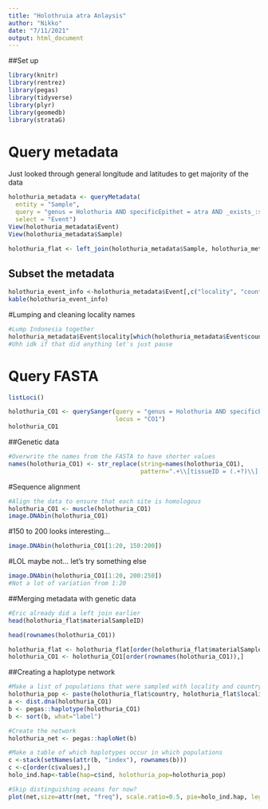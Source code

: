 ```yaml
---
title: "Holothruia atra Anlaysis"
author: "Nikko"
date: "7/11/2021"
output: html_document
---
```


##Set up

```r
library(knitr)
library(rentrez)
library(pegas)
library(tidyverse)
library(plyr)
library(geomedb)
library(strataG)
```
# Query metadata

Just looked through general longitude and latitudes to get majority of the data

```r
holothuria_metadata <- queryMetadata(
  entity = "Sample",
  query = "genus = Holothuria AND specificEpithet = atra AND _exists_:sequence",
  select = "Event")
View(holothuria_metadata$Event)
View(holothuria_metadata$Sample)

holothuria_flat <- left_join(holothuria_metadata$Sample, holothuria_metadata$Event, by = "eventID")
```

## Subset the metadata

```r
holothuria_event_info <-holothuria_metadata$Event[,c("locality", "country", "decimalLatitude", "decimalLongitude", "eventID")]
kable(holothuria_event_info)
```

#Lumping and cleaning locality names
```r
#Lump Indonesia together
holothuria_metadata$Event$locality[which(holothuria_metadata$Event$country == "Indonesia")] <- "Indonesia"
#Uhh idk if that did anything let's just pause
```

# Query FASTA

```r
listLoci()
```

```r
holothuria_CO1 <- querySanger(query = "genus = Holothuria AND specificEpithet = atra AND _exists_:sequence", 
                              locus = "CO1")
holothuria_CO1
```

##Genetic data
```r
#Overwrite the names from the FASTA to have shorter values
names(holothuria_CO1) <- str_replace(string=names(holothuria_CO1),
                                     pattern=".+\\[tissueID = (.+?)\\].+", replacement = "\\1")
```

#Sequence alignment
```r
#Align the data to ensure that each site is homologous
holothuria_CO1 <- muscle(holothuria_CO1)
image.DNAbin(holothuria_CO1)
```

#150 to 200 looks interesting...
```r
image.DNAbin(holothuria_CO1[1:20, 150:200])
```

#LOL maybe not... let's try something else
```r
image.DNAbin(holothuria_CO1[1:20, 200:250])
#Not a lot of variation from 1:20
```

##Merging metadata with genetic data
```r
#Eric already did a left join earlier
head(holothuria_flat$materialSampleID)
```
```r
head(rownames(holothuria_CO1))
```
```r
holothuria_flat <- holothuria_flat[order(holothuria_flat$materialSampleID),]
holothuria_CO1 <- holothuria_CO1[order(rownames(holothuria_CO1)),]
```

##Creating a haplotype network
```r
#Make a list of populations that were sampled with locality and country names
holothuria_pop <- paste(holothuria_flat$country, holothuria_flat$locality, sep = "_")
a <- dist.dna(holothuria_CO1)
b <- pegas::haplotype(holothuria_CO1)
b <- sort(b, what="label")

#Create the network
holothuria_net <- pegas::haploNet(b)

#Make a table of which haplotypes occur in which populations
c <-stack(setNames(attr(b, "index"), rownames(b)))
c <-c[order(c$values),]
holo_ind.hap<-table(hap=c$ind, holothuria_pop=holothuria_pop)

#Skip distinguishing oceans for now?
plot(net,size=attr(net, "freq"), scale.ratio=0.5, pie=holo_ind.hap, legend=F, labels=F, threshold=0, show.mutation=2, fast=T)
```